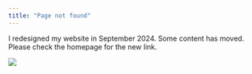 ```yaml
---
title: "Page not found"
---
```



::::{.row}
:::{.col-2}
:::

:::{.col-8}
I redesigned my website in September 2024. Some content has moved. Please check the homepage for the new link.

![](img/logo.svg)
:::

:::{.col-2}

:::
::::